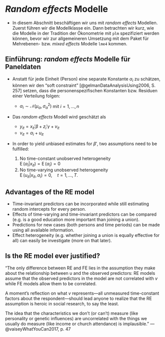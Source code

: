 # *Random effects* Modelle

* In diesem Abschnitt beschäftigen wir uns mit *random effects* Modellen. Zuerst führen wir die Modellklasse ein. Dann betrachten wir kurz, wie die Modelle in der Tradition der Ökonometrie mit `plm` spezifiziert werden können, bevor wir zur allgemeineren Umsetzung mit dem Paket für Mehrebenen- bzw. *mixed effects* Modelle `lme4` kommen.

## Einführung: *random effects* Modelle für Paneldaten

* Anstatt für jede Einheit (Person) eine separate Konstante $\alpha_i$ zu schätzen, können wir den "soft constraint" [@gelmanDataAnalysisUsing2006, S. 257] setzen, dass die personenspezifischen Konstanten bzw. Residuen einer Verteilung folgen:
  * $\alpha_{i} ∼ \mathcal{N}(\mu_{\alpha},\sigma^2_\alpha)$ mit $i = 1,...,n$

* Das *random effects* Modell wird geschätzt als

  * $y_{it}=x_{it}'\beta + z_i'\gamma + v_{it}$
  * $v_{it} = \alpha_{i}+ u_{it}$

* In order to yield unbiased estimates for $\beta'$, two assumptions need to be fulfilled: 
    1. No time-constant unobserved heterogeneity <br/>
    ${\displaystyle \operatorname {E} (\alpha _{i}|x_{it})=\operatorname {E} (\alpha _{i})=0}$ 
    2. No time-varying unobserved heterogeneity <br/>
    ${\displaystyle \operatorname {E} (u_{it}|x_{it},\alpha _{i})=0,\quad t=1,...,T.}$

## Advantages of the RE model

* Time-invariant predictors can be incorporated while still estimating random intercepts for every person.
* Effects of time-varying and time-invariant predictors can be compared (e.g. is a good education more important than joining a union).
* Predictions for new cases (both persons and time periods) can be made using all available information.
* Effect heterogeneity (e.g. whether joining a union is equally effective for all) can easily be investigate (more on that later).


## Is the RE model ever justified?

"The only difference
between RE and FE lies in the assumption they make about the relationship
between υ and the observed predictors: RE models assume that the observed
predictors in the model are not correlated with $v$ while FE models allow them
to be correlated. 

A moment’s reflection on what $v$ represents—all unmeasured
time-constant factors about the respondent—should lead anyone to
realize that the RE assumption is heroic in social research, to say the least.

The idea that the characteristics we don’t (or can’t) measure (like personality
or genetic influences) are uncorrelated with the things we usually do
measure (like income or church attendance) is implausible." --- @vaiseyWhatYouCan2017, p. 47